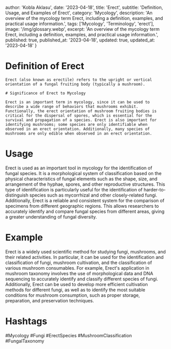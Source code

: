 
  author: 'Kobla Aklasu',
  date: '2023-04-18',
  title: 'Erect',
  subtitle: 'Definition, Usage, and Examples of Erect',
  category: 'Mycology',
  description: 'An overview of the mycology term Erect, including a definition, examples, and practical usage information.',
  tags: ['Mycology', 'Terminology', 'erect'],
  image: '/img/glossary.webp',
  excerpt: 'An overview of the mycology term Erect, including a definition, examples, and practical usage information.',
  published: true,
  published_at: '2023-04-18',
  updated: true,
  updated_at: '2023-04-18'
}




# Definition of Erect
    
    Erect (also known as erectile) refers to the upright or vertical orientation of a fungal fruiting body (typically a mushroom).
    
    # Significance of Erect to Mycology
    
    Erect is an important term in mycology, since it can be used to describe a wide range of behaviors that mushrooms exhibit. Functionally, the erect orientation of mushroom fruiting bodies is critical for the dispersal of spores, which is essential for the survival and propagation of a species. Erect is also important for identifying mushrooms; some species are only identifiable when observed in an erect orientation. Additionally, many species of mushrooms are only edible when observed in an erect orientation.

# Usage

Erect is used as an important tool in mycology for the identification of fungal species. It is a morphological system of classification based on the physical characteristics of fungal elements such as the shape, size, and arrangement of the hyphae, spores, and other reproductive structures. This type of identification is particularly useful for the identification of harder-to-distinguish species such as mycorrhizal and other closely-related fungi. Additionally, Erect is a reliable and consistent system for the comparison of specimens from different geographic regions. This allows researchers to accurately identify and compare fungal species from different areas, giving a greater understanding of fungal diversity.

# Example

Erect is a widely used scientific method for studying fungi, mushrooms, and their related activities. In particular, it can be used for the identification and classification of fungi, mushroom cultivation, and the classification of various mushroom consumables. For example, Erect's application in mushroom taxonomy involves the use of morphological data and DNA sequencing to accurately identify and classify different species of fungi. Additionally, Erect can be used to develop more efficient cultivation methods for different fungi, as well as to identify the most suitable conditions for mushroom consumption, such as proper storage, preparation, and preservation techniques.

# Hashtags

#Mycology #Fungi #ErectSpecies #MushroomClassification #FungalTaxonomy

